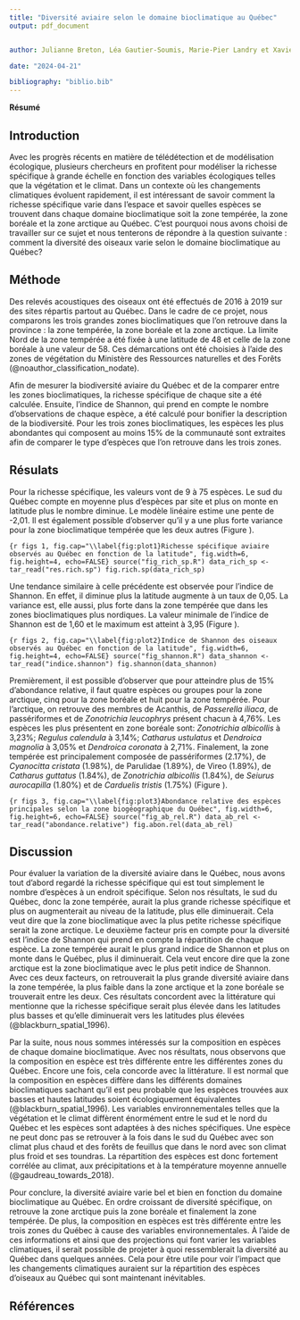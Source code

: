 ```yaml
---
title: "Diversité aviaire selon le domaine bioclimatique au Québec"
output: pdf_document


author: Julianne Breton, Léa Gautier-Soumis, Marie-Pier Landry et Xavier Quintal

date: "2024-04-21"

bibliography: "biblio.bib"
---
```

**Résumé**


## Introduction
Avec les progrès récents en matière de télédétection et de modélisation écologique, plusieurs chercheurs en profitent pour modéliser la richesse spécifique à grande échelle en fonction des variables écologiques telles que la végétation et le climat. Dans un contexte où les changements climatiques évoluent rapidement, il est intéressant de savoir comment la richesse spécifique varie dans l’espace et savoir quelles espèces se trouvent dans chaque domaine bioclimatique soit la zone tempérée, la zone boréale et la zone arctique au Québec. C’est pourquoi nous avons choisi de travailler sur ce sujet et nous tenterons de répondre à la question suivante : comment la diversité des oiseaux varie selon le domaine bioclimatique au Québec?


## Méthode

Des relevés acoustiques des oiseaux ont été effectués de 2016 à 2019 sur des sites répartis partout au Québec. Dans le cadre de ce projet, nous comparons les trois grandes zones bioclimatiques que l'on retrouve dans la province : la zone tempérée, la zone boréale et la zone arctique. La limite Nord de la zone tempérée a été fixée à une latitude de 48 et celle de la zone boréale à une valeur de 58. Ces démarcations ont été choisies à l'aide des zones de végétation du Ministère des Ressources naturelles et des Forêts (@noauthor_classification_nodate).

Afin de mesurer la biodiversité aviaire du Québec et de la comparer entre les zones bioclimatiques, la richesse spécifique de chaque site a été calculée. Ensuite, l'indice de Shannon, qui prend en compte le nombre d'observations de chaque espèce, a été calculé pour bonifier la description de la biodiversité. Pour les trois zones bioclimatiques, les espèces les plus abondantes qui composent au moins 15% de la communauté sont extraites afin de comparer le type d'espèces que l'on retrouve dans les trois zones. 

## Résulats

Pour la richesse spécifique, les valeurs vont de 9 à 75 espèces. Le sud du Québec compte en moyenne plus d'espèces par site et plus on monte en latitude plus le nombre diminue. Le modèle linéaire estime une pente de -2,01. Il est également possible d'observer qu'il y a une plus forte variance pour la zone bioclimatique tempérée que les deux autres (Figure \ref{fig:plot1}).

```{r figs 1, fig.cap="\\label{fig:plot1}Richesse spécifique aviaire observés au Québec en fonction de la latitude", fig.width=6, fig.height=4, echo=FALSE}
source("fig_rich_sp.R")
data_rich_sp <- tar_read("res.rich.sp")
fig.rich.sp(data_rich_sp)
```

Une tendance similaire à celle précédente est observée pour l'indice de Shannon. En effet, il diminue plus la latitude augmente à un taux de 0,05. La variance est, elle aussi, plus forte dans la zone tempérée que dans les zones bioclimatiques plus nordiques. La valeur minimale de l'indice de Shannon est de 1,60 et le maximum est atteint à 3,95 (Figure \ref{fig:plot2}). 

```{r figs 2, fig.cap="\\label{fig:plot2}Indice de Shannon des oiseaux observés au Québec en fonction de la latitude", fig.width=6, fig.height=4, echo=FALSE}
source("fig_shannon.R")
data_shannon <- tar_read("indice.shannon")
fig.shannon(data_shannon)
```

Premièrement, il est possible d'observer que pour atteindre plus de 15% d'abondance relative, il faut quatre espèces ou groupes pour la zone arctique, cinq pour la zone boréale et huit pour la zone tempérée. Pour l'arctique, on retrouve des membres de Acanthis, de *Passerella iliaca*, de passériformes et de *Zonotrichia leucophrys* présent chacun à 4,76%. Les espèces les plus présentent en zone boréale sont: *Zonotrichia albicollis* à 3,23%; *Regulus calendula* à 3,14%; *Catharus ustulatus* et *Dendroica magnolia* à 3,05% et *Dendroica coronata* à 2,71%. Finalement, la zone tempérée est principalement composée de passériformes (2.17%), de *Cyanocitta cristata* (1.98%), de Parulidae (1.89%), de Vireo (1.89%), de *Catharus guttatus* (1.84%), de *Zonotrichia albicollis* (1.84%), de *Seiurus aurocapilla* (1.80%) et de *Carduelis tristis* (1.75%) (Figure \ref{fig:plot3}).

```{r figs 3, fig.cap="\\label{fig:plot3}Abondance relative des espèces principales selon la zone biogéographique du Québec", fig.width=6, fig.height=6, echo=FALSE}
source("fig_ab_rel.R")
data_ab_rel <- tar_read("abondance.relative")
fig.abon.rel(data_ab_rel)
```

## Discussion
Pour évaluer la variation de la diversité aviaire dans le Québec, nous avons tout d’abord regardé la richesse spécifique qui est tout simplement le nombre d’espèces à un endroit spécifique. Selon nos résultats, le sud du Québec, donc la zone tempérée, aurait la plus grande richesse spécifique et plus on augmenterait au niveau de la latitude, plus elle diminuerait. Cela veut dire que la zone bioclimatique avec la plus petite richesse spécifique serait la zone arctique. Le deuxième facteur pris en compte pour la diversité est l’indice de Shannon qui prend en compte la répartition de chaque espèce. La zone tempérée aurait le plus grand indice de Shannon et plus on monte dans le Québec, plus il diminuerait. Cela veut encore dire que la zone arctique est la zone bioclimatique avec le plus petit indice de Shannon. Avec ces deux facteurs, on retrouverait la plus grande diversité aviaire dans la zone tempérée, la plus faible dans la zone arctique et la zone boréale se trouverait entre les deux. Ces résultats concordent avec la littérature qui mentionne que la richesse spécifique serait plus élevée dans les latitudes plus basses et qu’elle diminuerait vers les latitudes plus élevées (@blackburn_spatial_1996).

Par la suite, nous nous sommes intéressés sur la composition en espèces de chaque domaine bioclimatique. Avec nos résultats, nous observons que la composition en espèce est très différente entre les différentes zones du Québec. Encore une fois, cela concorde avec la littérature. Il est normal que la composition en espèces diffère dans les différents domaines bioclimatiques sachant qu’il est peu probable que les espèces trouvées aux basses et hautes latitudes soient écologiquement équivalentes (@blackburn_spatial_1996). Les variables environnementales telles que la végétation et le climat diffèrent énormément entre le sud et le nord du Québec et les espèces sont adaptées à des niches spécifiques. Une espèce ne peut donc pas se retrouver à la fois dans le sud du Québec avec son climat plus chaud et des forêts de feuillus que dans le nord avec son climat plus froid et ses toundras. La répartition des espèces est donc fortement corrélée au climat, aux précipitations et à la température moyenne annuelle (@gaudreau_towards_2018).
 
Pour conclure, la diversité aviaire varie bel et bien en fonction du domaine bioclimatique au Québec. En ordre croissant de diversité spécifique, on retrouve la zone arctique puis la zone boréale et finalement la zone tempérée. De plus, la composition en espèces est très différente entre les trois zones du Québec à cause des variables environnementales. À l’aide de ces informations et ainsi que des projections qui font varier les variables climatiques, il serait possible de projeter à quoi ressemblerait la diversité au Québec dans quelques années. Cela pour être utile pour voir l’impact que les changements climatiques auraient sur la répartition des espèces d’oiseaux au Québec qui sont maintenant inévitables.


## Références